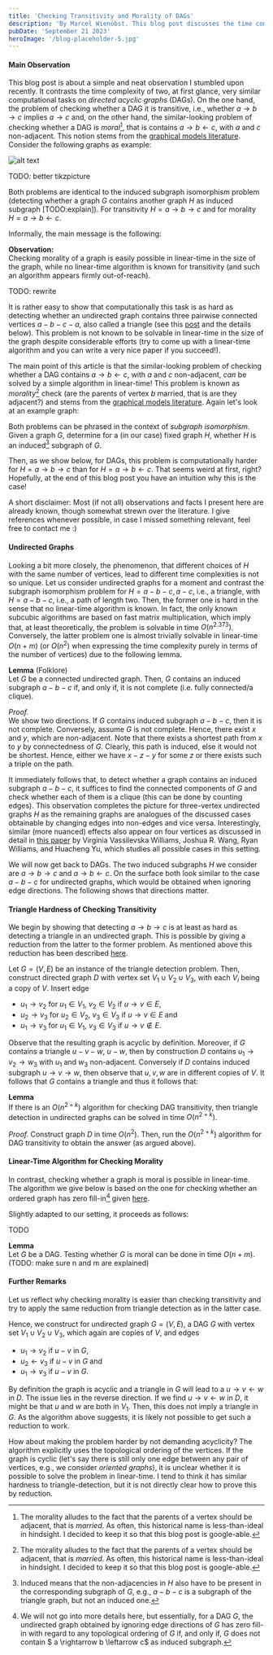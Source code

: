 ```yaml
---
title: 'Checking Transitivity and Morality of DAGs'
description: 'By Marcel Wienöbst. This blog post discusses the time complexity of detecting certain induced subgraphs in DAGs. It shows fascinating differences for structurally close induced subgraphs on three vertices.'
pubDate: 'September 21 2023'
heroImage: '/blog-placeholder-5.jpg'
---
```


#### Main Observation

This blog post is about a simple and neat observation I stumbled upon recently. It contrasts the time complexity of two, at first glance, very similar computational tasks on *directed acyclic graphs* (DAGs). On the one hand, the problem of checking whether a DAG it is transitive, i.e., whether $a \rightarrow b \rightarrow c$ implies $a \rightarrow c$ and, on the other hand, the similar-looking problem of checking whether a DAG is *moral*[^1], that is contains $a \rightarrow b \leftarrow c$, with $a$ and $c$ non-adjacent. This notion stems from the [graphical models literature](https://en.wikipedia.org/wiki/Moral_graph). Consider the following graphs as example:

[^1]: The morality alludes to the fact that the parents of a vertex should be adjacent, that is *married*. As often, this historical name is less-than-ideal in hindsight. I decided to keep it so that this blog post is google-able.  

![alt text](../../assets/transitivity_example.png)

TODO: better tikzpicture

Both problems are identical to the induced subgraph isomorphism problem (detecting whether a graph $G$ contains another graph $H$ as induced subgraph [TODO:explain]). For transitivity $H = a \rightarrow b \rightarrow c$ and for morality $H = a \rightarrow b \leftarrow c$.

Informally, the main message is the following:   

**Observation:**   
Checking morality of a graph is easily possible in linear-time in the size of the graph, while no linear-time algorithm is known for transitivity (and such an algorithm appears firmly out-of-reach). 

TODO: rewrite

It is rather easy to show that computationally this task is as hard as detecting whether an undirected graph contains three pairwise connected vertices $a - b - c - a$, also called a triangle (see this [post](https://cstheory.stackexchange.com/a/21510) and the details below). This problem is not known to be solvable in linear-time in the size of the graph despite considerable efforts (try to come up with a linear-time algorithm and you can write a very nice paper if you succeed!).

The main point of this article is that the similar-looking problem of checking whether a DAG contains $a \rightarrow b \leftarrow c$, with $a$ and $c$ non-adjacent, *can* be solved by a simple algorithm in linear-time! This problem is known as *morality*[^1] check (are the parents of vertex $b$ married, that is are they adjacent?) and stems from the [graphical models literature](https://en.wikipedia.org/wiki/Moral_graph). Again let's look at an example graph:


Both problems can be phrased in the context of *subgraph isomorphism*. Given a graph $G$, determine for a (in our case) fixed graph $H$, whether $H$ is an induced[^2] subgraph of $G$.

[^2]: Induced means that the non-adjacencies in $H$ also have to be present in the corresponding subgraph of $G$, e.g., $a - b - c$ is a subgraph of the triangle graph, but not an induced one.

Then, as we show below, for DAGs, this problem is computationally harder for $H = a \rightarrow b \rightarrow c$ than for $H = a \rightarrow b \leftarrow c$. That seems weird at first, right? Hopefully, at the end of this blog post you have an intuition why this is the case!

A short disclaimer: Most (if not all) observations and facts I present here are already known, though somewhat strewn over the literature. I give references whenever possible, in case I missed something relevant, feel free to contact me :)

#### Undirected Graphs

Looking a bit more closely, the phenomenon, that different choices of $H$ with the same number of vertices, lead to different time complexities is not so unique.
Let us consider undirected graphs for a moment and contrast the subgraph isomorphism problem for $H = a - b - c, a - c$, i.e., a triangle, with $H = a - b - c$, i.e., a path of length two. Then, the former one is hard in the sense that no linear-time algorithm is known. In fact, the only known subcubic algorithms are based on fast matrix multiplication, which imply that, at least theoretically, the problem is solvable in time $O(n^{2.373})$. Conversely, the latter problem one is almost trivially solvable in linear-time $O(n+m)$ (or $O(n^2)$ when expressing the time complexity purely in terms of the number of vertices) due to the following lemma. 

**Lemma** (Folklore)    
Let $G$ be a connected undirected graph. Then, $G$ contains an induced subgraph $a - b - c$ if, and only if, it is not complete (i.e. fully connected/a clique).

*Proof.*   
We show two directions. If $G$ contains induced subgraph $a - b - c$, then it is not complete. Conversely, assume $G$ is not complete. Hence, there exist $x$ and $y$, which are non-adjacent. Note that there exists a shortest path from $x$ to $y$ by connectedness of $G$. Clearly, this path is induced, else it would not be shortest. Hence, either we have $x - z - y$ for some $z$ or there exists such a triple on the path.

It immediately follows that, to detect whether a graph contains an induced subgraph $a - b - c$, it suffices to find the connected components of $G$ and check whether each of them is a clique (this can be done by counting edges). This observation completes the picture for three-vertex undirected graphs $H$ as the remaining graphs are analogues of the discussed cases obtainable by changing edges into non-edges and vice versa. Interestingly, similar (more nuanced) effects also appear on four vertices as discussed in detail in [this paper](https://epubs.siam.org/doi/abs/10.1137/1.9781611973730.111) by Virginia Vassilevska Williams, Joshua R. Wang, Ryan Williams, and Huacheng Yu, which studies all possible cases in this setting. 

We will now get back to DAGs. The two induced subgraphs $H$ we consider are $a \rightarrow b \rightarrow c$ and $a \rightarrow b \leftarrow c$. On the surface both look similar to the case $a - b - c$ for undirected graphs, which would be obtained when ignoring edge directions. The following shows that directions matter.

#### Triangle Hardness of Checking Transitivity

We begin by showing that detecting $a \rightarrow b \rightarrow c$ is at least as hard as detecting a triangle in an undirected graph. This is possible by giving a reduction from the latter to the former problem. As mentioned above this reduction has been described [here](https://cstheory.stackexchange.com/a/21510). 

Let $G = (V, E)$ be an instance of the triangle detection problem. Then, construct directed graph $D$ with vertex set $V_1 \cup V_2 \cup V_3$, with each $V_i$ being a copy of $V$. Insert edge 
- $u_1 \rightarrow v_2$ for $u_1 \in V_1$, $v_2 \in V_2$ if $u \rightarrow v \in E$,
- $u_2 \rightarrow v_3$ for $u_2 \in V_2$, $v_3 \in V_3$ if $u \rightarrow v \in E$ and
- $u_1 \rightarrow v_3$ for $u_1 \in V_1$, $v_3 \in V_3$ if $u \rightarrow v \not\in E$.

Observe that the resulting graph is acyclic by definition. Moreover, if $G$ contains a triangle $u - v - w$, $u - w$, then by construction $D$ contains $u_1 \rightarrow v_2 \rightarrow w_3$ with $u_1$ and $w_3$ non-adjacent. Conversely if $D$ contains induced subgraph $u \rightarrow v \rightarrow w$, then observe that $u, v, w$ are in different copies of $V$. It follows that $G$ contains a triangle and thus it follows that:

**Lemma**   
If there is an $O(n^{2+k})$ algorithm for checking DAG transitivity, then triangle detection in undirected graphs can be solved in time $O(n^{2+k})$.

*Proof.* Construct graph $D$ in time $O(n^2)$. Then, run the $O(n^{2+k})$ algorithm for DAG transitivity to obtain the answer (as argued above).

#### Linear-Time Algorithm for Checking Morality

In contrast, checking whether a graph is moral is possible in linear-time. The algorithm we give below is based on the one for checking whether an ordered graph has zero fill-in[^3] given [here](https://epubs.siam.org/doi/abs/10.1137/0213035).

[^3]: We will not go into more details here, but essentially, for a DAG $G$, the undirected graph obtained by ignoring edge directions of $G$ has zero fill-in with regard to any topological ordering of $G$ if, and only if, $G$ does not contain $ a \rightarrow b \leftarrow c$ as induced subgraph.

Slightly adapted to our setting, it proceeds as follows:

TODO

**Lemma**   
Let $G$ be a DAG. Testing whether $G$ is moral can be done in time $O(n+m)$. (TODO: make sure n and m are explained)

#### Further Remarks

Let us reflect why checking morality is easier than checking transitivity and try to apply the same reduction from triangle detection as in the latter case. 

Hence, we construct for undirected graph $G = (V, E)$, a DAG $G$ with vertex set $V_1 \cup V_2 \cup V_3$, which again are copies of $V$, and edges
- $u_1 \rightarrow v_2$ if $u - v$ in $G$,
- $u_2 \leftarrow v_3$ if $u - v$ in $G$ and
- $u_1 \rightarrow v_3$ if $u - v$ in $G$.

By definition the graph is acyclic and a triangle in $G$ will lead to a $u \rightarrow v \leftarrow w$ in $D$. The issue lies in the reverse direction. If we find $u \rightarrow v \leftarrow w$ in $D$, it might be that $u$ and $w$ are both in $V_1$. Then, this does not imply a triangle in $G$. As the algorithm above suggests, it is likely not possible to get such a reduction to work.

How about making the problem harder by not demanding acyclicity?
The algorithm explicitly uses the topological ordering of the vertices. If the graph is cyclic (let's say there is still only one edge between any pair of vertices, e.g., we consider *oriented graphs*), it is unclear whether it is possible to solve the problem in linear-time. I tend to think it has similar hardness to triangle-detection, but it is not directly clear how to prove this by reduction.

